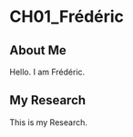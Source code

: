 # CH01_Frédéric {#Frédéric}
## About Me

Hello. I am Frédéric.

## My Research

This is my Research. 